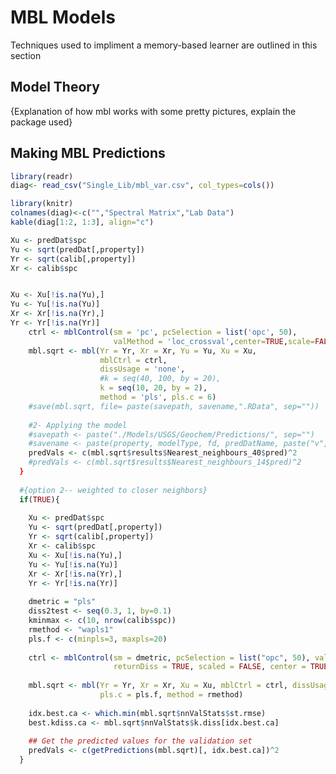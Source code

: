 # MBL Models

Techniques used to impliment a memory-based learner are outlined in this section

## Model Theory
{Explanation of how mbl works with some pretty pictures, explain the package used}

## Making MBL Predictions
```r
library(readr)
diag<- read_csv("Single_Lib/mbl_var.csv", col_types=cols())

library(knitr)
colnames(diag)<-c("","Spectral Matrix","Lab Data")
kable(diag[1:2, 1:3], align="c")
```

```r
Xu <- predDat$spc
Yu <- sqrt(predDat[,property]) 
Yr <- sqrt(calib[,property])
Xr <- calib$spc


Xu <- Xu[!is.na(Yu),]
Yu <- Yu[!is.na(Yu)]
Xr <- Xr[!is.na(Yr),]
Yr <- Yr[!is.na(Yr)]
    ctrl <- mblControl(sm = 'pc', pcSelection = list('opc', 50),
                       valMethod = 'loc_crossval',center=TRUE,scale=FALSE,allowParallel=FALSE)
    mbl.sqrt <- mbl(Yr = Yr, Xr = Xr, Yu = Yu, Xu = Xu,
                    mblCtrl = ctrl,
                    dissUsage = 'none',
                    #k = seq(40, 100, by = 20),
                    k = seq(10, 20, by = 2),
                    method = 'pls', pls.c = 6)
    #save(mbl.sqrt, file= paste(savepath, savename,".RData", sep=""))
    
    #2- Applying the model
    #savepath <- paste("./Models/USGS/Geochem/Predictions/", sep="")
    #savename <- paste(property, modelType, fd, predDatName, paste("v",datname,sep=""), sep=".")
    predVals <- c(mbl.sqrt$results$Nearest_neighbours_40$pred)^2
    #predVals <- c(mbl.sqrt$results$Nearest_neighbours_14$pred)^2
  }
  
  #{option 2-- weighted to closer neighbors}
  if(TRUE){
    
    Xu <- predDat$spc
    Yu <- sqrt(predDat[,property]) 
    Yr <- sqrt(calib[,property])
    Xr <- calib$spc
    Xu <- Xu[!is.na(Yu),]
    Yu <- Yu[!is.na(Yu)]
    Xr <- Xr[!is.na(Yr),]
    Yr <- Yr[!is.na(Yr)]
    
    dmetric = "pls"
    diss2test <- seq(0.3, 1, by=0.1)
    kminmax <- c(10, nrow(calib$spc))
    rmethod <- "wapls1"
    pls.f <- c(minpls=3, maxpls=20)
    
    ctrl <- mblControl(sm = dmetric, pcSelection = list("opc", 50), valMethod = "NNv", 
                       returnDiss = TRUE, scaled = FALSE, center = TRUE)
    
    mbl.sqrt <- mbl(Yr = Yr, Xr = Xr, Xu = Xu, mblCtrl = ctrl, dissUsage = "none", k.diss = diss2test, k.range = kminmax, 
                    pls.c = pls.f, method = rmethod)
    
    idx.best.ca <- which.min(mbl.sqrt$nnValStats$st.rmse)
    best.kdiss.ca <- mbl.sqrt$nnValStats$k.diss[idx.best.ca]
    
    ## Get the predicted values for the validation set
    predVals <- c(getPredictions(mbl.sqrt)[, idx.best.ca])^2
  }
```
